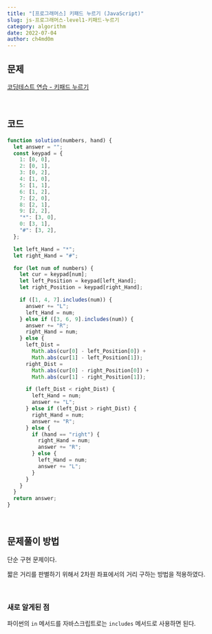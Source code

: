 ```yaml
---
title: "[프로그래머스] 키패드 누르기 (JavaScript)"
slug: js-프로그래머스-level1-키패드-누르기
category: algorithm
date: 2022-07-04
author: ch4md0m
---
```


## 문제

[코딩테스트 연습 - 키패드 누르기](https://school.programmers.co.kr/learn/courses/30/lessons/67256)

<br />

## 코드

```jsx
function solution(numbers, hand) {
  let answer = "";
  const keypad = {
    1: [0, 0],
    2: [0, 1],
    3: [0, 2],
    4: [1, 0],
    5: [1, 1],
    6: [1, 2],
    7: [2, 0],
    8: [2, 1],
    9: [2, 2],
    "*": [3, 0],
    0: [3, 1],
    "#": [3, 2],
  };

  let left_Hand = "*";
  let right_Hand = "#";

  for (let num of numbers) {
    let cur = keypad[num];
    let left_Position = keypad[left_Hand];
    let right_Position = keypad[right_Hand];

    if ([1, 4, 7].includes(num)) {
      answer += "L";
      left_Hand = num;
    } else if ([3, 6, 9].includes(num)) {
      answer += "R";
      right_Hand = num;
    } else {
      left_Dist =
        Math.abs(cur[0] - left_Position[0]) +
        Math.abs(cur[1] - left_Position[1]);
      right_Dist =
        Math.abs(cur[0] - right_Position[0]) +
        Math.abs(cur[1] - right_Position[1]);

      if (left_Dist < right_Dist) {
        left_Hand = num;
        answer += "L";
      } else if (left_Dist > right_Dist) {
        right_Hand = num;
        answer += "R";
      } else {
        if (hand == "right") {
          right_Hand = num;
          answer += "R";
        } else {
          left_Hand = num;
          answer += "L";
        }
      }
    }
  }
  return answer;
}
```

<br />

## 문제풀이 방법

단순 구현 문제이다.

짧은 거리를 판별하기 위해서 2차원 좌표에서의 거리 구하는 방법을 적용하였다.

<br />

### 새로 알게된 점

파이썬의 `in` 메서드를 자바스크립트로는 `includes` 메서드로 사용하면 된다.
